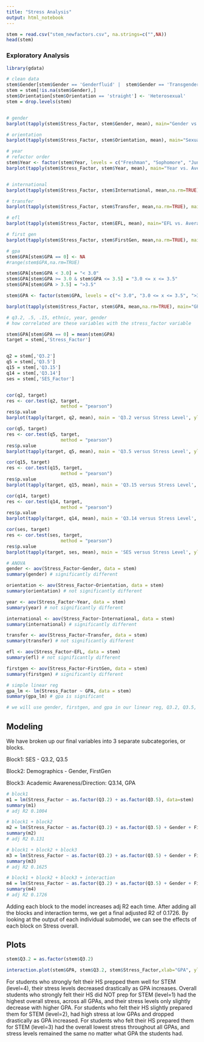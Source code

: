 ```yaml
---
title: "Stress Analysis"
output: html_notebook
---
```


```r
stem = read.csv("stem_newfactors.csv", na.strings=c("",NA))
head(stem)
```

### Exploratory Analysis
```r
library(gdata)

# clean data
stem$Gender[stem$Gender == 'Genderfluid' |  stem$Gender == 'Transgender female'] <- NA
stem = stem[!is.na(stem$Gender),]
stem$Orientation[stem$Orientation == 'straight'] <- 'Heterosexual'
stem = drop.levels(stem)


# gender
barplot(tapply(stem$Stress_Factor, stem$Gender, mean), main="Gender vs. Average Stress Level")

# orientation
barplot(tapply(stem$Stress_Factor, stem$Orientation, mean), main="Sexual Orientation vs. Average Stress Level")

# year
# refactor order
stem$Year <- factor(stem$Year, levels = c("Freshman", "Sophomore", "Junior", "Senior", "Fifth Year", "Graduate Student"))
barplot(tapply(stem$Stress_Factor, stem$Year, mean), main="Year vs. Average Stress Level")


# international
barplot(tapply(stem$Stress_Factor, stem$International, mean,na.rm=TRUE), main="International vs. Average Stress Level")

# transfer
barplot(tapply(stem$Stress_Factor, stem$Transfer, mean,na.rm=TRUE), main="Transfer vs. Average Stress Level")

# efl
barplot(tapply(stem$Stress_Factor, stem$EFL, mean), main="EFL vs. Average Stress Level")

# first gen
barplot(tapply(stem$Stress_Factor, stem$FirstGen, mean,na.rm=TRUE), main="First Gen vs. Average Stress Level")

# gpa
stem$GPA[stem$GPA == 0] <- NA
#range(stem$GPA,na.rm=TRUE)

stem$GPA[stem$GPA < 3.0] = "< 3.0"
stem$GPA[stem$GPA >= 3.0 & stem$GPA <= 3.5] = "3.0 <= x <= 3.5"
stem$GPA[stem$GPA > 3.5] = ">3.5"

stem$GPA <- factor(stem$GPA, levels = c("< 3.0", "3.0 <= x <= 3.5", ">3.5"))

barplot(tapply(stem$Stress_Factor, stem$GPA, mean,na.rm=TRUE), main="GPA vs. Average Stress Level")
```

```r
# q3.2, .5, .15, ethnic, year, gender
# how correlated are these variables with the stress_factor variable

stem$GPA[stem$GPA == 0] = mean(stem$GPA) 
target = stem[,'Stress_Factor']


q2 = stem[,'Q3.2']
q5 = stem[,'Q3.5']
q15 = stem[,'Q3.15']
q14 = stem[,'Q3.14']
ses = stem[,'SES_Factor']


cor(q2, target)
res <- cor.test(q2, target, 
                    method = "pearson")
res$p.value
barplot(tapply(target, q2, mean), main = 'Q3.2 versus Stress Level', ylab = 'Stress Level', xlab = 'Level of preparedness from hs for STEM', ylim = c(10, 13)) 

cor(q5, target)
res <- cor.test(q5, target, 
                    method = "pearson")
res$p.value
barplot(tapply(target, q5, mean), main = 'Q3.5 versus Stress Level', ylab = 'Stress Level', xlab = 'Level of work needed to pay for expenses', ylim = c(8, 12)) 

cor(q15, target)
res <- cor.test(q15, target, 
                    method = "pearson")
res$p.value
barplot(tapply(target, q15, mean), main = 'Q3.15 versus Stress Level', ylab = 'Stress Level', xlab = 'To what extent do you know what you want to do after graduation', ylim = c(10, 11.5)) 

cor(q14, target)
res <- cor.test(q14, target, 
                    method = "pearson")
res$p.value
barplot(tapply(target, q14, mean), main = 'Q3.14 versus Stress Level', ylab = 'Stress Level', xlab = 'To what extent do you seek help when you have an academic problem', ylim = c(9, 12))

cor(ses, target)
res <- cor.test(ses, target, 
                    method = "pearson")
res$p.value
barplot(tapply(target, ses, mean), main = 'SES versus Stress Level', ylab = 'Stress Level', xlab = 'SES', ylim = c(8,12))

```


```r
# ANOVA
gender <- aov(Stress_Factor~Gender, data = stem)
summary(gender) # significantly different

orientation <- aov(Stress_Factor~Orientation, data = stem)
summary(orientation) # not significantly different

year <- aov(Stress_Factor~Year, data = stem)
summary(year) # not significantly different

international <- aov(Stress_Factor~International, data = stem)
summary(international) # significantly different

transfer <- aov(Stress_Factor~Transfer, data = stem)
summary(transfer) # not significantly different

efl <- aov(Stress_Factor~EFL, data = stem)
summary(efl) # not significantly different

firstgen <- aov(Stress_Factor~FirstGen, data = stem)
summary(firstgen) # significantly different

# simple linear reg
gpa_lm <- lm(Stress_Factor ~ GPA, data = stem)
summary(gpa_lm) # gpa is significant 

# we will use gender, firstgen, and gpa in our linear reg, Q3.2, Q3.5, Q3.14
```

## Modeling
We have broken up our final variables into 3 separate subcategories, or blocks.

Block1: SES - Q3.2, Q3.5

Block2: Demographics - Gender, FirstGen

Block3: Academic Awareness/Direction: Q3.14, GPA
```r
# block1
m1 = lm(Stress_Factor ~ as.factor(Q3.2) + as.factor(Q3.5), data=stem)
summary(m1)
# adj R2 0.1004 

# block1 + block2
m2 = lm(Stress_Factor ~ as.factor(Q3.2) + as.factor(Q3.5) + Gender + FirstGen, data=stem)
summary(m2)
# adj R2 0.131 

# block1 + block2 + block3 
m3 = lm(Stress_Factor ~ as.factor(Q3.2) + as.factor(Q3.5) + Gender + FirstGen + as.factor(Q3.14) + GPA, data=stem)
summary(m3)
# adj R2 0.1625 

# block1 + block2 + block3 + interaction
m4 = lm(Stress_Factor ~ as.factor(Q3.2) + as.factor(Q3.5) + Gender + FirstGen + as.factor(Q3.14) + GPA + as.factor(Q3.2) * GPA, data=stem)
summary(m4)
# adj R2 0.1726 
```
Adding each block to the model increases adj R2 each time. After adding all the blocks and interaction terms, we get a final adjusted R2 of 0.1726. By looking at the output of each individual submodel, we can see the effects of each block on Stress overall. 

## Plots
```r
stem$Q3.2 = as.factor(stem$Q3.2)

interaction.plot(stem$GPA, stem$Q3.2, stem$Stress_Factor,xlab="GPA", ylab="Stress_Factor", trace.label="HS Prep STEM")
```

For students who strongly felt their HS prepped them well for STEM (level=4), their stress levels decreased drastically as GPA increases.
Overall students who strongly felt their HS did NOT prep for STEM (level=1) had the highest overall stress, across all GPAs, and their stress levels only slightly decrease with higher GPA. 
For students who felt their HS slightly prepared them for STEM (level=2), had high stress at low GPAs and dropped drastically as GPA increased. 
For students who felt their HS prepared them for STEM (level=3) had the overall lowest stress throughout all GPAs, and stress levels remained the same no matter what GPA the students had.




